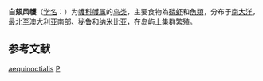 {{Speciesbox
| genus = Procellaria
| species = aequinoctialis
| status = VU
| status_ref = <ref name=IUCN>{{cite iucn|url=https://www.iucnredlist.org/details/22698140/0 |title=''Procellaria aequinoctialis'' |author=BirdLife International |author-link=BirdLife International |year=2012 |access-date=26 November 2013}}</ref>
| status_system = iucn3.1
| image = Procellaria Aequinoctialis in flight.jpg
| authority = [[Linnaeus|Linnaeus]], 1758
}}

'''白颏风鹱'''（[[学名|学名]]：{{lang|la|''Procellaria aequinoctialis''}}）为[[鹱科|鹱科]][[鹱属|鹱属]]的[[鸟类|鸟类]]，主要食物為[[磷虾|磷虾]]和[[魚類|魚類]]，分布于[[南大洋|南大洋]]，最北至[[澳大利亚|澳大利亚]]南部、[[秘鲁|秘鲁]]和[[纳米比亚|纳米比亚]]，在岛屿上集群繁殖。

== 参考文献 ==
{{reflist}}
{{Taxonbar|from=Q276206}}

[[Category:鸌屬|aequinoctialis]]
[[Category:1758年描述的鳥類|P]]

{{Bird-stub}}